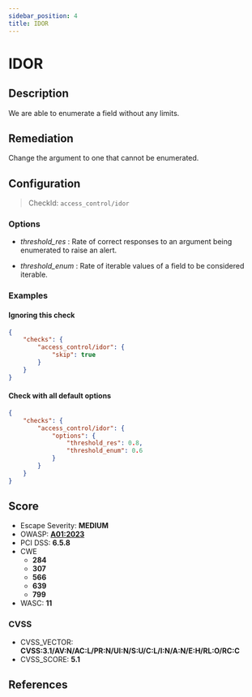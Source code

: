```yaml
---
sidebar_position: 4
title: IDOR
---
```


# IDOR

## Description

We are able to enumerate a field without any limits.

## Remediation

Change the argument to one that cannot be enumerated.


## Configuration

> CheckId: `access_control/idor`

### Options

- *threshold_res* : Rate of correct responses to an argument being enumerated to raise an alert.

- *threshold_enum* : Rate of iterable values of a field to be considered iterable.



### Examples


#### Ignoring this check

```json
{
    "checks": {
        "access_control/idor": {
            "skip": true
        }
    }
}
```


#### Check with all default options

```json
{
    "checks": {
        "access_control/idor": {
            "options": {
                "threshold_res": 0.8,
                "threshold_enum": 0.6
            }
        }
    }
}
```




## Score

- Escape Severity: **<span className="medium-severity">MEDIUM</span>**
- OWASP: **[A01:2023](https://github.com/OWASP/API-Security/blob/master/editions/2023/en/0xa1-broken-object-level-authorization.md)**
- PCI DSS: **6.5.8**
- CWE
  - **284**
  - **307**
  - **566**
  - **639**
  - **799**
- WASC: **11**



### CVSS

- CVSS_VECTOR: **CVSS:3.1/AV:N/AC:L/PR:N/UI:N/S:U/C:L/I:N/A:N/E:H/RL:O/RC:C**
- CVSS_SCORE: **5.1**

## References


